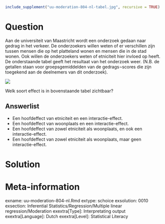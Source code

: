 ```r
include_supplement("uu-moderation-804-nl-tabel.jpg", recursive = TRUE)
```



Question
========
  
Aan de universiteit van Maastricht wordt een onderzoek gedaan naar gedrag in het verkeer. De onderzoekers willen weten of er verschillen zijn tussen mensen die op het platteland wonen en mensen die in de stad wonen. Ook willen de onderzoekers weten of etniciteit hier invloed op heeft. De onderstaande tabel geeft het resultaat van het onderzoek weer. (N.B. de getallen staan voor groepsgemiddelden van de gedrags¬scores die zijn toegekend aan de deelnemers van dit onderzoek).

![](uu-moderation-804-nl-tabel.jpg)

Welk soort effect is in bovenstaande tabel zichtbaar? 
  
Answerlist
----------
* Een hoofdeffect van etniciteit en een interactie-effect.
* Een hoofdeffect van woonplaats en een interactie-effect.
* Een hoofdeffect van zowel etniciteit als woonplaats, en ook een interactie-effect.
* Een hoofdeffect van zowel etniciteit als woonplaats, maar geen interactie-effect.


Solution
========
  


Meta-information
================
exname: uu-moderation-804-nl.Rmd
extype: schoice
exsolution: 0010
exsection: Inferential Statistics/Regression/Multiple linear regression/Moderation
exextra[Type]: Interpretating output
exextra[Language]: Dutch
exextra[Level]: Statistical Literacy
